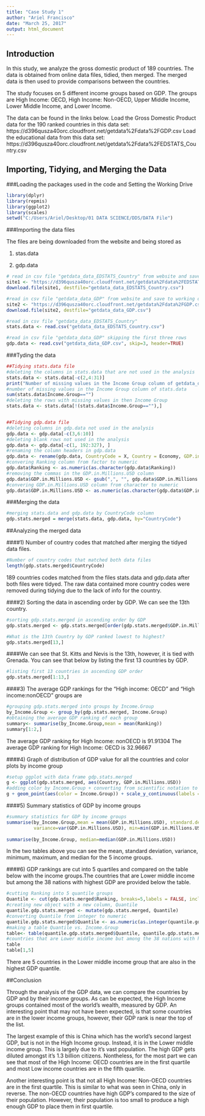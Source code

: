 ---
title: "Case Study 1"
author: "Ariel Francisco"
date: "March 25, 2017"
output: html_document
---

## Introduction

In this study, we analyze the gross domestic product of 189 countries. The data is obtained from online data files, tidied, then merged. The merged data is then used to provide comparisons between the countries. 

The study focuses on 5 different income groups based on GDP. The groups are High Income: OECD, High Income: Non-OECD, Upper Middle Income, Lower Middle Income, and Lower Income. 


The data can be found in the links below. 
Load the Gross Domestic Product data for the 190 ranked countries in this data set:
https://d396qusza40orc.cloudfront.net/getdata%2Fdata%2FGDP.csv
Load the educational data from this data set:
https://d396qusza40orc.cloudfront.net/getdata%2Fdata%2FEDSTATS_Country.csv



## Importing, Tidying, and Merging the Data





###Loading the packages used in the code and Setting the Working Drive

```{r}

library(dplyr)
library(repmis)
library(ggplot2)
library(scales)
setwd("C:/Users/Ariel/Desktop/01 DATA SCIENCE/DDS/DATA File")

```


###Importing the data files


The files are being downloaded from the website and being stored as

1) stas.data

2) gdp.data

```{r}
# read in csv file "getdata_data_EDSTATS_Country" from website and save to working drive
site1 <- "https://d396qusza40orc.cloudfront.net/getdata%2Fdata%2FEDSTATS_Country.csv"
download.file(site1, destfile="getdata_data_EDSTATS_Country.csv")

#read in csv file "getdata_data_GDP" from website and save to working drive
site2 <- "https://d396qusza40orc.cloudfront.net/getdata%2Fdata%2FGDP.csv"
download.file(site2, destfile="getdata_data_GDP.csv")

#read in csv file "getdata_data_EDSTATS_Country"
stats.data <- read.csv("getdata_data_EDSTATS_Country.csv")

#read in csv file "getdata_data_GDP" skipping the first three rows
gdp.data <- read.csv("getdata_data_GDP.csv", skip=3, header=TRUE)

```

###Tyding the data

```{r}

##Tidying stats.data file
#deleting the columns in stats.data that are not used in the analysis
stats.data <- stats.data[-c(2,4:31)]
print("Number of missing values in the Income Group column of getdata_data_EDSTATS_Country data file")
#number of missing values in the Income Group column of stats.data
sum(stats.data$Income.Group=="")  
#deleting the rows with missing values in then Income Group
stats.data <- stats.data[!(stats.data$Income.Group==""),]


##Tidying gdp.data file
#deleting columns in gdp.data not used in the analysis
gdp.data <- gdp.data[-c(3,6:10)]
#deleting blank rows not used in the analysis
gdp.data <- gdp.data[-c(1, 192:327), ]
#renaming the column headers in gdp.data
gdp.data <- rename(gdp.data, CountryCode = X, Country = Economy, GDP.in.Millions.USD = US.dollars.)
#convering Ranking column from factor to numeric 
gdp.data$Ranking <- as.numeric(as.character(gdp.data$Ranking))
#removing the commas in the GDP.in.Millions.USD column
gdp.data$GDP.in.Millions.USD <- gsub(",", "", gdp.data$GDP.in.Millions.USD)
#convering GDP.in.Millions.USD column from character to numeric
gdp.data$GDP.in.Millions.USD <- as.numeric(as.character(gdp.data$GDP.in.Millions.USD))

```


###Merging the data

```{r}

#merging stats.data and gdp.data by CountryCode column
gdp.stats.merged = merge(stats.data, gdp.data, by="CountryCode")

```


##Analyzing the merged data



####1) Number of country codes that matched after merging the tidyed data files.

```{r}
#Number of country codes that matched both data files
length(gdp.stats.merged$CountryCode)
```

189 countries codes matched from the files stats.data and gdp.data after both files were tidyed. The raw data contained more country codes were removed during tidying due to the lack of info for the country.

####2) Sorting the data in ascending order by GDP. We can see the 13th country. 
```{r}
#sorting gdp.stats.merged in ascending order by GDP
gdp.stats.merged <- gdp.stats.merged[order(gdp.stats.merged$GDP.in.Millions.USD),]

#What is the 13th Country by GDP ranked lowest to highest?
gdp.stats.merged[13,]

```

####We can see that St. Kitts and Nevis is the 13th, however, it is tied with Grenada. You can see that below by listing the first 13 countries by GDP. 

```{r}
#listing first 13 countries in ascending GDP order
gdp.stats.merged[1:13,]
```


####3) The average GDP rankings for the "High income: OECD" and "High income:nonOECD" groups are

```{r}

#grouping gdp.stats.merged into groups by Income.Group
by_Income.Group <- group_by(gdp.stats.merged, Income.Group)
#obtaining the average GDP ranking of each group
summary<- summarise(by_Income.Group,mean = mean(Ranking))
summary[1:2,]

```
The average GDP ranking for High Income: nonOECD is 91.91304
The average GDP ranking for High Income: OECD is 32.96667


####4) Graph of distribution of GDP value for all the countries and color plots by income group


```{r}

#setup ggplot with data frame gdp.stats.merged
g <- ggplot(gdp.stats.merged, aes(Country, GDP.in.Millions.USD))
#adding color by Income.Group + converting from scientific notation to commas + listing the country names vertically on x-axis + decreasing font size on x-axis
g + geom_point(aes(color = Income.Group)) + scale_y_continuous(labels = comma) + theme(axis.text.x = element_text(angle = 90, size=1, hjust=1)) 


```


####5) Summary statistics of GDP by income groups


```{r}

#summary statistics for GDP by income groups 
summarise(by_Income.Group,mean = mean(GDP.in.Millions.USD), standard.dev = sd(GDP.in.Millions.USD), 
          variance=var(GDP.in.Millions.USD), min=min(GDP.in.Millions.USD), max=max(GDP.in.Millions.USD))
          
summarise(by_Income.Group, median=median(GDP.in.Millions.USD))


```

In the two tables above you can see the mean, standard deviation, variance, minimum, maximum, and median for the 5 income groups. 

####6) GDP rankings are cut into 5 quartiles and compared on the table below with the income groups.The countries that are Lower middle income but among the 38 nations with highest GDP are provided below the table. 


```{r}

#cutting Ranking into 5 quantile groups
Quantile <- cut(gdp.stats.merged$Ranking, breaks=5,labels = FALSE, include.lowest = TRUE, right = FALSE)
#creating new object with a new column, Quantile
quantile.gdp.stats.merged <- mutate(gdp.stats.merged, Quantile)
#converting Quantile from integer to numeric
quantile.gdp.stats.merged$Quantile <- as.numeric(as.integer(quantile.gdp.stats.merged$Quantile))
#making a table Quantile vs. Income.Group
table<- table(quantile.gdp.stats.merged$Quantile, quantile.gdp.stats.merged$Income.Group)
#countries that are Lower middle income but among the 38 nations with highest GDP
table
table[1,5]

```

There are 5 countries in the Lower middle income group that are also in the highest GDP quantile.


##Conclusion

Through the analysis of the GDP data, we can compare the countries by GDP and by their income groups. As can be expected, the High Income groups contained most of the world's wealth, measured by GDP. An interesting point that may not have been expected, is that some countries are in the lower income groups, however, their GDP rank is near the top of the list. 

The largest example of this is China which has the world's second largest GDP, but is not in the High Income group. Instead, it is in the Lower middle income group. This is largely due to it's vast population. The high GDP gets diluted amongst it's 1.3 billion citizens. Nontheless, for the most part we can see that most of the High Income: OECD countries are in the first quartile and most Low income countries are in the fifth quartile. 

Another interesting point is that not all High Income: Non-OECD countries are in the first quartile. This is similar to what was seen in China, only in reverse. The non-OECD countries have high GDP's compared to the size of their population. However, their population is too small to produce a high enough GDP to place them in first quartile. 